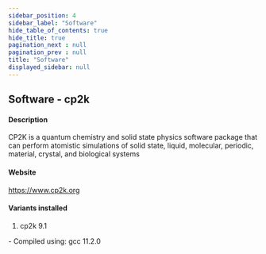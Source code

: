 ```yaml
---
sidebar_position: 4
sidebar_label: "Software"
hide_table_of_contents: true
hide_title: true
pagination_next : null
pagination_prev : null
title: "Software"
displayed_sidebar: null
---
```


## Software - cp2k


#### Description
CP2K is a quantum chemistry and solid state physics software package that can perform atomistic simulations of solid state, liquid, molecular, periodic, material, crystal, and biological systems

#### Website
https://www.cp2k.org

#### Variants installed
1. cp2k 9.1
<div class="ul-circle">
    - Compiled using: gcc 11.2.0
</div>

